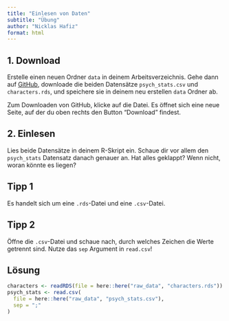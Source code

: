 ```yaml
---
title: "Einlesen von Daten"
subtitle: "Übung"
author: "Nicklas Hafiz"
format: html
---
```


## 1. Download

Erstelle einen neuen Ordner `data` in deinem Arbeitsverzeichnis. Gehe dann auf [GitHub](https://github.com/nickhaf/IRT_workshop/tree/main/raw_data), downloade die beiden Datensätze `psych_stats.csv` und `characters.rds`, und speichere sie in deinem neu erstellen `data` Ordner ab. 

:::{.callout-hint}
Zum Downloaden von GitHub, klicke auf die Datei. Es öffnet sich eine neue Seite, auf der du oben rechts den Button "Download" findest. 
:::

## 2. Einlesen
Lies beide Datensätze in deinem R-Skript ein. Schaue dir vor allem den `psych_stats` Datensatz danach genauer an. Hat alles geklappt? Wenn nicht, woran könnte es liegen?

::: {.callout-tip collapse="true"}
## Tipp 1
Es handelt sich um eine `.rds`-Datei und eine `.csv`-Datei.
:::

::: {.callout-tip collapse="true"}
## Tipp 2
Öffne die `.csv`-Datei und schaue nach, durch welches Zeichen die Werte getrennt sind. Nutze das `sep` Argument in `read.csv`!
:::

::: {.callout-caution collapse="true"}
## Lösung

```r
characters <- readRDS(file = here::here("raw_data", "characters.rds"))
psych_stats <- read.csv(
  file = here::here("raw_data", "psych_stats.csv"),
  sep = ";"
)
```
:::
